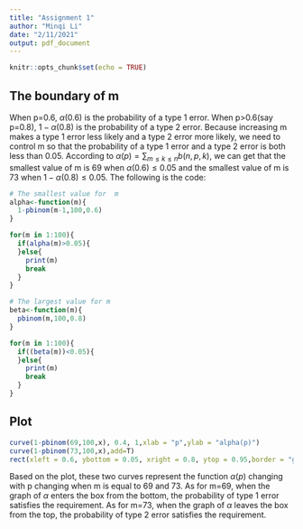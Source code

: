 ```yaml
---
title: "Assignment 1"
author: "Minqi Li"
date: "2/11/2021"
output: pdf_document
---
```


```r
knitr::opts_chunk$set(echo = TRUE)
```

## The boundary of m

When p=0.6, $\alpha(0.6)$ is the probability of a type 1 error. When p>0.6(say p=0.8), $1-\alpha(0.8)$ is the probability of a type 2 error. Because increasing m makes a type 1 error less likely and a type 2 error more likely, we need to control m so that the probability of a type 1 error and a type 2 error is both less than 0.05. According to $\alpha(p)=\sum_{m\leqslant k\leqslant n}b(n,p,k)$, we can get that the smallest value of m is 69 when $\alpha(0.6)\leqslant0.05$ and the smallest value of m is 73 when $1-\alpha(0.8)\leqslant0.05$. The following is the code:

```r
# The smallest value for  m
alpha<-function(m){
  1-pbinom(m-1,100,0.6)
}

for(m in 1:100){
  if(alpha(m)>0.05){
  }else{
    print(m)
    break
  }
}

# The largest value for m
beta<-function(m){
  pbinom(m,100,0.8)
}

for(m in 1:100){
  if((beta(m))<0.05){
  }else{
    print(m)
    break
  }
}
```

## Plot
```r
curve(1-pbinom(69,100,x), 0.4, 1,xlab = "p",ylab = "alpha(p)")
curve(1-pbinom(73,100,x),add=T)
rect(xleft = 0.6, ybottom = 0.05, xright = 0.8, ytop = 0.95,border = "gray")
```

Based on the plot, these two curves represent the function $\alpha(p)$ changing with p changing when m is equal to 69 and 73. As for m=69, when the graph of $\alpha$ enters the box from the bottom, the probability of type 1 error satisfies the requirement. As for m=73, when the graph of $\alpha$ leaves the box from the top, the probability of type 2 error satisfies the requirement.



